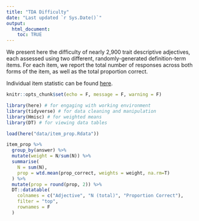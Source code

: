 ```yaml
---
title: "TDA Difficulty"
date: "Last updated `r Sys.Date()`"
output: 
  html_document:
    toc: TRUE
---
```


We present here the difficulty of nearly 2,900 trait descriptive adjectives, each assessed using two different, randomly-generated definition-term items. For each item, we report the total number of responses across both forms of the item, as well as the total proportion correct. 

Individual item statistic can be found [here](https://pie-lab.github.io/tda/item-difficulty.html).


```r
knitr::opts_chunk$set(echo = F, message = F, warning = F)
```

```r
library(here) # for engaging with working environment
library(tidyverse) # for data cleaning and manipulation
library(Hmisc) # for weighted means
library(DT) # for viewing data tables

load(here("data/item_prop.Rdata"))
```

```r
item_prop %>%
  group_by(answer) %>%
  mutate(weight = N/sum(N)) %>%
  summarise(
    N = sum(N),
    prop = wtd.mean(prop_correct, weights = weight, na.rm=T)
  ) %>%
  mutate(prop = round(prop, 2)) %>%
  DT::datatable(
    colnames = c("Adjective", "N (total)", "Proportion Correct"), 
    filter = "top", 
    rownames = F
  )
```


